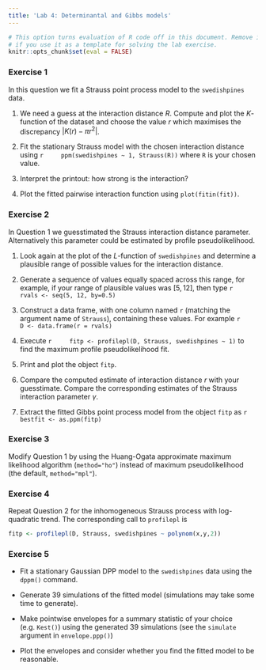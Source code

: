 ```yaml
---
title: 'Lab 4: Determinantal and Gibbs models'
---
```


```r
# This option turns evaluation of R code off in this document. Remove it
# if you use it as a template for solving the lab exercise.
knitr::opts_chunk$set(eval = FALSE)
```

### Exercise 1

In this question we fit a Strauss point process model to
the `swedishpines` data.

1.  We need a guess at the interaction distance $R$. Compute and
    plot the $K$-function of the dataset and choose the value $r$
    which maximises the discrepancy $|K(r)-\pi r^2|$.

2.  Fit the stationary Strauss model with the chosen interaction
    distance using
    ```r
    ppm(swedishpines ~ 1, Strauss(R))
    ```
    where `R` is your chosen value.

3.  Interpret the printout: how strong is the interaction?

4.  Plot the fitted pairwise interaction function using
    `plot(fitin(fit))`.

### Exercise 2

In Question 1 we guesstimated the Strauss interaction distance 
parameter. Alternatively this parameter could be estimated by 
profile pseudolikelihood.

1.  Look again at the plot of the $L$-function of
    `swedishpines` and determine a plausible range of
    possible values for the interaction distance.

2.  Generate a sequence of values equally spaced across this range,
    for example, if your range of plausible values was
    $[5, 12]$, then type
    ```r
    rvals <- seq(5, 12, by=0.5)
    ```

3.  Construct a data frame, with one column named `r`
    (matching the argument name of `Strauss`), containing
    these values. For example
    ```r
    D <- data.frame(r = rvals)
    ```

4.  Execute
    ```r
    fitp <- profilepl(D, Strauss, swedishpines ~ 1)
    ```
    to find the maximum profile pseudolikelihood fit.

5.  Print and plot the object `fitp`.

6.  Compare the computed estimate of interaction distance $r$ with
    your guesstimate. Compare the corresponding estimates of the
    Strauss interaction parameter $\gamma$.

7.  Extract the fitted Gibbs point process model from the object
    `fitp` as 
    ```r
    bestfit <- as.ppm(fitp)
    ```

### Exercise 3

Modify Question 1 by using the Huang-Ogata approximate
maximum likelihood algorithm (`method="ho"`) instead of maximum
pseudolikelihood (the default, `method="mpl"`).

### Exercise 4

Repeat Question 2 for the inhomogeneous Strauss process with
log-quadratic trend. The corresponding call to `profilepl` is
```r
fitp <- profilepl(D, Strauss, swedishpines ~ polynom(x,y,2))
```

### Exercise 5

- Fit a stationary Gaussian DPP model to the `swedishpines` data using the `dppm()` command.

- Generate 39 simulations of the fitted model (simulations may take some time to generate).

- Make pointwise envelopes for a summary statistic of your choice (e.g. `Kest()`) using the generated 39 simulations (see the `simulate` argument in `envelope.ppp()`)

- Plot the envelopes and consider whether you find the fitted model to be reasonable.
